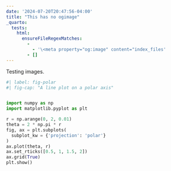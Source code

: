 ```yaml
---
date: '2024-07-20T20:47:56-04:00'
title: "This has no ogimage"
_quarto:
  tests:
    html:
      ensureFileRegexMatches:
        - 
          - '\<meta property="og:image" content="index_files'
        - []
---
```


Testing images.

```python
#| label: fig-polar
#| fig-cap: "A line plot on a polar axis"


import numpy as np
import matplotlib.pyplot as plt

r = np.arange(0, 2, 0.01)
theta = 2 * np.pi * r
fig, ax = plt.subplots(
  subplot_kw = {'projection': 'polar'} 
)
ax.plot(theta, r)
ax.set_rticks([0.5, 1, 1.5, 2])
ax.grid(True)
plt.show()
```
